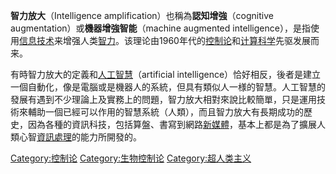 {{unreferenced|time=2016-11-02T13:47:08+00:00}}
'''智力放大'''（Intelligence amplification）也稱為'''認知增強'''（cognitive augmentation）或'''機器增強智能'''（machine augmented intelligence），是指使用[[信息技术|信息技术]]来增强人类[[智力|智力]]。该理论由1960年代的[[控制论|控制论]]和[[计算科学|计算科学]]先驱发展而来。

有時智力放大的定義和[[人工智慧|人工智慧]]（artificial intelligence）恰好相反，後者是建立一個自動化，像是電腦或是機器人的系統，但具有類似人一様的智慧。人工智慧的發展有遇到不少理論上及實務上的問題，智力放大相對來說比較簡單，只是運用技術來輔助一個已經可以作用的智慧系統（人類），而且智力放大有長期成功的歷史，因為各種的資訊科技，包括算盤、書寫到網路[[新媒體|新媒體]]，基本上都是為了擴展人類心智[[資訊處理|資訊處理]]的能力所開發的。

{{技術小作品}}
[[Category:控制论|Category:控制论]]
[[Category:生物控制论|Category:生物控制论]]
[[Category:超人类主义|Category:超人类主义]]